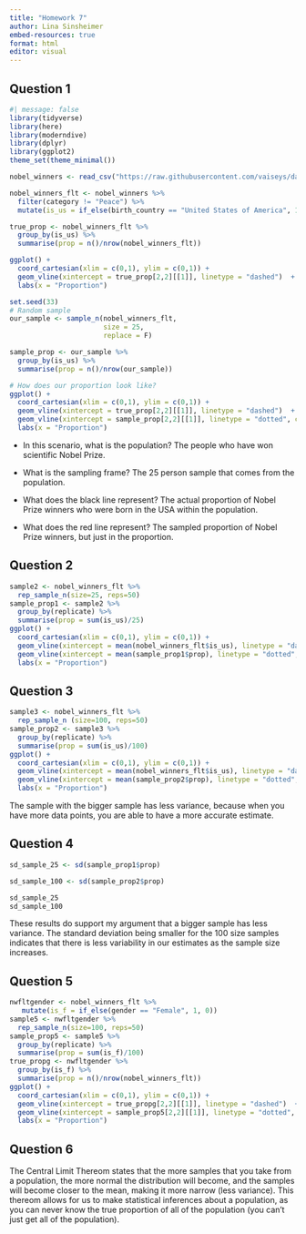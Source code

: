 ```yaml
---
title: "Homework 7"
author: Lina Sinsheimer
embed-resources: true
format: html
editor: visual
---
```


## Question 1

```r
#| message: false
library(tidyverse)
library(here)
library(moderndive)
library(dplyr)
library(ggplot2)
theme_set(theme_minimal())

nobel_winners <- read_csv("https://raw.githubusercontent.com/vaiseys/dav-course/main/Data/nobel_winners.csv")
```

```r
nobel_winners_flt <- nobel_winners %>% 
  filter(category != "Peace") %>% 
  mutate(is_us = if_else(birth_country == "United States of America", 1, 0))
```

```r
true_prop <- nobel_winners_flt %>% 
  group_by(is_us) %>% 
  summarise(prop = n()/nrow(nobel_winners_flt))

ggplot() + 
  coord_cartesian(xlim = c(0,1), ylim = c(0,1)) + 
  geom_vline(xintercept = true_prop[2,2][[1]], linetype = "dashed")  + 
  labs(x = "Proportion")
```

```r
set.seed(33)
# Random sample 
our_sample <- sample_n(nobel_winners_flt, 
                       size = 25, 
                       replace = F)

sample_prop <- our_sample %>% 
  group_by(is_us) %>% 
  summarise(prop = n()/nrow(our_sample))

# How does our proportion look like? 
ggplot() + 
  coord_cartesian(xlim = c(0,1), ylim = c(0,1)) + 
  geom_vline(xintercept = true_prop[2,2][[1]], linetype = "dashed")  + 
  geom_vline(xintercept = sample_prop[2,2][[1]], linetype = "dotted", col = "red") +
  labs(x = "Proportion")
```

-   In this scenario, what is the population? The people who have won scientific Nobel Prize.

-   What is the sampling frame? The 25 person sample that comes from the population.

-   What does the black line represent? The actual proportion of Nobel Prize winners who were born in the USA within the population.

-   What does the red line represent? The sampled proportion of Nobel Prize winners, but just in the proportion.

## Question 2

```r
sample2 <- nobel_winners_flt %>%
  rep_sample_n(size=25, reps=50)
sample_prop1 <- sample2 %>% 
  group_by(replicate) %>% 
  summarise(prop = sum(is_us)/25)
ggplot() + 
  coord_cartesian(xlim = c(0,1), ylim = c(0,1)) + 
  geom_vline(xintercept = mean(nobel_winners_flt$is_us), linetype = "dashed")  + 
  geom_vline(xintercept = mean(sample_prop1$prop), linetype = "dotted", col = "red") +
  labs(x = "Proportion")
```

## Question 3

```r
sample3 <- nobel_winners_flt %>%
  rep_sample_n (size=100, reps=50)
sample_prop2 <- sample3 %>% 
  group_by(replicate) %>% 
  summarise(prop = sum(is_us)/100)
ggplot() + 
  coord_cartesian(xlim = c(0,1), ylim = c(0,1)) + 
  geom_vline(xintercept = mean(nobel_winners_flt$is_us), linetype = "dashed")  + 
  geom_vline(xintercept = mean(sample_prop2$prop), linetype = "dotted", col = "red") +
  labs(x = "Proportion")
```

The sample with the bigger sample has less variance, because when you have more data points, you are able to have a more accurate estimate.

## Question 4

```r
sd_sample_25 <- sd(sample_prop1$prop)

sd_sample_100 <- sd(sample_prop2$prop)

sd_sample_25
sd_sample_100

```

These results do support my argument that a bigger sample has less variance. The standard deviation being smaller for the 100 size samples indicates that there is less variability in our estimates as the sample size increases.

## Question 5

```r
nwfltgender <- nobel_winners_flt %>%
   mutate(is_f = if_else(gender == "Female", 1, 0))
sample5 <- nwfltgender %>%
  rep_sample_n(size=100, reps=50)
sample_prop5 <- sample5 %>% 
  group_by(replicate) %>% 
  summarise(prop = sum(is_f)/100)
true_propg <- nwfltgender %>% 
  group_by(is_f) %>% 
  summarise(prop = n()/nrow(nobel_winners_flt))
ggplot() + 
  coord_cartesian(xlim = c(0,1), ylim = c(0,1)) + 
  geom_vline(xintercept = true_propg[2,2][[1]], linetype = "dashed")  + 
  geom_vline(xintercept = sample_prop5[2,2][[1]], linetype = "dotted", col = "red") +
  labs(x = "Proportion")
```

## Question 6

The Central Limit Thereom states that the more samples that you take from a population, the more normal the distribution will become, and the samples will become closer to the mean, making it more narrow (less variance). This thereom allows for us to make statistical inferences about a population, as you can never know the true proportion of all of the population (you can't just get all of the population).
